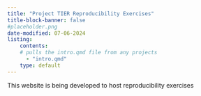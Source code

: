 ---
title: "Project TIER Reproducibility Exercises"
title-block-banner: false
#placeholder.png
date-modified: 07-06-2024
listing:
    contents:
    # pulls the intro.qmd file from any projects
      - "intro.qmd"
    type: default
---

This website is being developed to host reproducibility exercises


